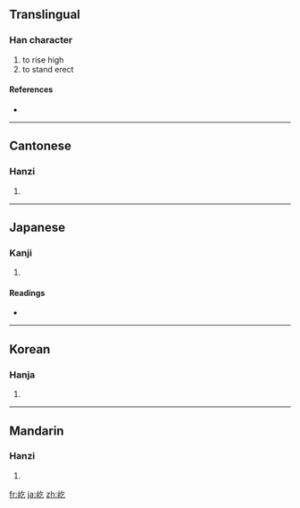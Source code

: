 ==Translingual==

===Han character===
{{Han char|rn=46|rad=山|as=03|sn=6|four=2871<sub>7</sub>|canj=山人弓 (UON)}}

# to rise high
# to stand erect

====References====
* {{Han ref|kx=0307.150|dkj=07889|dj=0607.140|hdz=10761.110|uh=5C79|ud=23673|bh=A67A|bd=42618}}

----

==Cantonese==

===Hanzi===
{{yue-hanzi|jyut=|y=ngat6}}

# {{defn|Cantonese}}

----

==Japanese==

===Kanji===
{{ja-kanji|grade=|rs=山03}}

# {{defn|Japanese}}

====Readings====
* {{ja-readings|on=[[きつ]] (kitsu), [[ぎつ]] (gitsu)|kun=[[そばだつ]] (sobadatsu)}}

----

==Korean==

===Hanja===
{{ko-hanja|hangeul=흘|rv=heul|mr=hŭl}}

# {{defn|Korean}}

----

==Mandarin==

===Hanzi===
{{cmn-hanzi|pin=[[yì]] ([[yi4]])|wg=i<sup>4</sup>}}

# {{defn|Mandarin}}

[[fr:屹]]
[[ja:屹]]
[[zh:屹]]